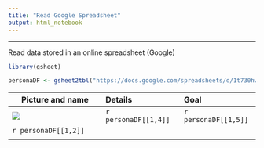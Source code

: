 ```yaml
---
title: "Read Google Spreadsheet"
output: html_notebook
---
```


<hr>
Read data stored in an online spreadsheet (Google)
```r
library(gsheet)

personaDF <- gsheet2tbl("https://docs.google.com/spreadsheets/d/1t730hwcCaMzOB-eLAbHlO5Xlj4HilKfxaRV8LQok8Ko/")
```


| Picture and name           | Details              | Goal                 |
| -------------------------- |:---------------------| :--------------------|
| ![](`r personaDF[[2,3]]`)  | `r personaDF[[1,4]]` | `r personaDF[[1,5]]` |
| `r personaDF[[1,2]]`       |                      |                      |
|                            |                      |                      |